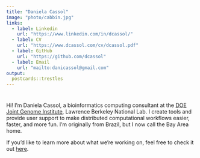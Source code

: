 ```yaml
---
title: "Daniela Cassol"
image: "photo/cabbin.jpg"
links:
  - label: Linkedin
    url: "https://www.linkedin.com/in/dcassol/"
  - label: CV
    url: "https://www.dcassol.com/cv/dcassol.pdf"
  - label: GitHub
    url: "https://github.com/dcassol"
  - label: Email
    url: "mailto:danicassol@gmail.com"
output:
  postcards::trestles
---
```

 
# 

Hi! I’m Daniela Cassol, a bioinformatics computing consultant at the [DOE Joint Genome Institute](https://jgi.doe.gov/), Lawrence Berkeley National Lab. I create tools and provide user support to make distributed computational workflows easier, faster, and more fun. I’m originally from Brazil, but I now call the Bay Area home.

If you’d like to learn more about what we’re working on, feel free to check it out [here](https://jaws-docs.readthedocs.io/en/latest/index.html).
